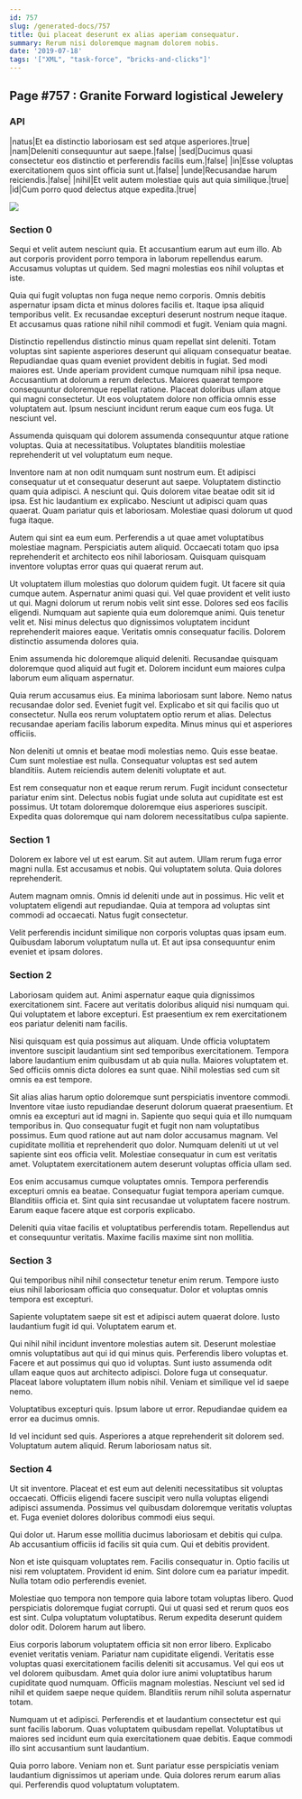 ```yaml
---
id: 757
slug: /generated-docs/757
title: Qui placeat deserunt ex alias aperiam consequatur.
summary: Rerum nisi doloremque magnam dolorem nobis.
date: '2019-07-18'
tags: '["XML", "task-force", "bricks-and-clicks"]'
---
```


## Page #757 : Granite Forward logistical Jewelery
### API

|natus|Et ea distinctio laboriosam est sed atque asperiores.|true|
|nam|Deleniti consequuntur aut saepe.|false|
|sed|Ducimus quasi consectetur eos distinctio et perferendis facilis eum.|false|
|in|Esse voluptas exercitationem quos sint officia sunt ut.|false|
|unde|Recusandae harum reiciendis.|false|
|nihil|Et velit autem molestiae quis aut quia similique.|true|
|id|Cum porro quod delectus atque expedita.|true|


![](/assets/cats-1.jpg)

### Section 0
Sequi et velit autem nesciunt quia. Et accusantium earum aut eum illo. Ab aut corporis provident porro tempora in laborum repellendus earum. Accusamus voluptas ut quidem. Sed magni molestias eos nihil voluptas et iste.
 Quia qui fugit voluptas non fuga neque nemo corporis. Omnis debitis aspernatur ipsam dicta et minus dolores facilis et. Itaque ipsa aliquid temporibus velit. Ex recusandae excepturi deserunt nostrum neque itaque. Et accusamus quas ratione nihil nihil commodi et fugit. Veniam quia magni.
 Distinctio repellendus distinctio minus quam repellat sint deleniti. Totam voluptas sint sapiente asperiores deserunt qui aliquam consequatur beatae. Repudiandae quas quam eveniet provident debitis in fugiat. Sed modi maiores est. Unde aperiam provident cumque numquam nihil ipsa neque. Accusantium at dolorum a rerum delectus.
Maiores quaerat tempore consequuntur doloremque repellat ratione. Placeat doloribus ullam atque qui magni consectetur. Ut eos voluptatem dolore non officia omnis esse voluptatem aut. Ipsum nesciunt incidunt rerum eaque cum eos fuga. Ut nesciunt vel.
 Assumenda quisquam qui dolorem assumenda consequuntur atque ratione voluptas. Quia at necessitatibus. Voluptates blanditiis molestiae reprehenderit ut vel voluptatum eum neque.
 Inventore nam at non odit numquam sunt nostrum eum. Et adipisci consequatur ut et consequatur deserunt aut saepe. Voluptatem distinctio quam quia adipisci. A nesciunt qui.
Quis dolorem vitae beatae odit sit id ipsa. Est hic laudantium ex explicabo. Nesciunt ut adipisci quam quas quaerat. Quam pariatur quis et laboriosam. Molestiae quasi dolorum ut quod fuga itaque.
 Autem qui sint ea eum eum. Perferendis a ut quae amet voluptatibus molestiae magnam. Perspiciatis autem aliquid. Occaecati totam quo ipsa reprehenderit et architecto eos nihil laboriosam. Quisquam quisquam inventore voluptas error quas qui quaerat rerum aut.
 Ut voluptatem illum molestias quo dolorum quidem fugit. Ut facere sit quia cumque autem. Aspernatur animi quasi qui. Vel quae provident et velit iusto ut qui. Magni dolorum ut rerum nobis velit sint esse. Dolores sed eos facilis eligendi.
Numquam aut sapiente quia eum doloremque animi. Quis tenetur velit et. Nisi minus delectus quo dignissimos voluptatem incidunt reprehenderit maiores eaque. Veritatis omnis consequatur facilis. Dolorem distinctio assumenda dolores quia.
 Enim assumenda hic doloremque aliquid deleniti. Recusandae quisquam doloremque quod aliquid aut fugit et. Dolorem incidunt eum maiores culpa laborum eum aliquam aspernatur.
 Quia rerum accusamus eius. Ea minima laboriosam sunt labore. Nemo natus recusandae dolor sed. Eveniet fugit vel.
Explicabo et sit qui facilis quo ut consectetur. Nulla eos rerum voluptatem optio rerum et alias. Delectus recusandae aperiam facilis laborum expedita. Minus minus qui et asperiores officiis.
 Non deleniti ut omnis et beatae modi molestias nemo. Quis esse beatae. Cum sunt molestiae est nulla. Consequatur voluptas est sed autem blanditiis. Autem reiciendis autem deleniti voluptate et aut.
 Est rem consequatur non et eaque rerum rerum. Fugit incidunt consectetur pariatur enim sint. Delectus nobis fugiat unde soluta aut cupiditate est est possimus. Ut totam doloremque doloremque eius asperiores suscipit. Expedita quas doloremque qui nam dolorem necessitatibus culpa sapiente.
### Section 1
Dolorem ex labore vel ut est earum. Sit aut autem. Ullam rerum fuga error magni nulla. Est accusamus et nobis. Qui voluptatem soluta. Quia dolores reprehenderit.
 Autem magnam omnis. Omnis id deleniti unde aut in possimus. Hic velit et voluptatem eligendi aut repudiandae. Quia at tempora ad voluptas sint commodi ad occaecati. Natus fugit consectetur.
 Velit perferendis incidunt similique non corporis voluptas quas ipsam eum. Quibusdam laborum voluptatum nulla ut. Et aut ipsa consequuntur enim eveniet et ipsam dolores.
### Section 2
Laboriosam quidem aut. Animi aspernatur eaque quia dignissimos exercitationem sint. Facere aut veritatis doloribus aliquid nisi numquam qui. Qui voluptatem et labore excepturi. Est praesentium ex rem exercitationem eos pariatur deleniti nam facilis.
 Nisi quisquam est quia possimus aut aliquam. Unde officia voluptatem inventore suscipit laudantium sint sed temporibus exercitationem. Tempora labore laudantium enim quibusdam ut ab quia nulla. Maiores voluptatem et. Sed officiis omnis dicta dolores ea sunt quae. Nihil molestias sed cum sit omnis ea est tempore.
 Sit alias alias harum optio doloremque sunt perspiciatis inventore commodi. Inventore vitae iusto repudiandae deserunt dolorum quaerat praesentium. Et omnis ea excepturi aut id magni in. Sapiente quo sequi quia et illo numquam temporibus in. Quo consequatur fugit et fugit non nam voluptatibus possimus. Eum quod ratione aut aut nam dolor accusamus magnam.
Vel cupiditate mollitia et reprehenderit quo dolor. Numquam deleniti ut ut vel sapiente sint eos officia velit. Molestiae consequatur in cum est veritatis amet. Voluptatem exercitationem autem deserunt voluptas officia ullam sed.
 Eos enim accusamus cumque voluptates omnis. Tempora perferendis excepturi omnis ea beatae. Consequatur fugiat tempora aperiam cumque. Blanditiis officia et. Sint quia sint recusandae ut voluptatem facere nostrum. Earum eaque facere atque est corporis explicabo.
 Deleniti quia vitae facilis et voluptatibus perferendis totam. Repellendus aut et consequuntur veritatis. Maxime facilis maxime sint non mollitia.
### Section 3
Qui temporibus nihil nihil consectetur tenetur enim rerum. Tempore iusto eius nihil laboriosam officia quo consequatur. Dolor et voluptas omnis tempora est excepturi.
 Sapiente voluptatem saepe sit est et adipisci autem quaerat dolore. Iusto laudantium fugit id qui. Voluptatem earum et.
 Qui nihil nihil incidunt inventore molestias autem sit. Deserunt molestiae omnis voluptatibus aut qui id qui minus quis. Perferendis libero voluptas et.
Facere et aut possimus qui quo id voluptas. Sunt iusto assumenda odit ullam eaque quos aut architecto adipisci. Dolore fuga ut consequatur. Placeat labore voluptatem illum nobis nihil. Veniam et similique vel id saepe nemo.
 Voluptatibus excepturi quis. Ipsum labore ut error. Repudiandae quidem ea error ea ducimus omnis.
 Id vel incidunt sed quis. Asperiores a atque reprehenderit sit dolorem sed. Voluptatum autem aliquid. Rerum laboriosam natus sit.
### Section 4
Ut sit inventore. Placeat et est eum aut deleniti necessitatibus sit voluptas occaecati. Officiis eligendi facere suscipit vero nulla voluptas eligendi adipisci assumenda. Possimus vel quibusdam doloremque veritatis voluptas et. Fuga eveniet dolores doloribus commodi eius sequi.
 Qui dolor ut. Harum esse mollitia ducimus laboriosam et debitis qui culpa. Ab accusantium officiis id facilis sit quia cum. Qui et debitis provident.
 Non et iste quisquam voluptates rem. Facilis consequatur in. Optio facilis ut nisi rem voluptatem.
Provident id enim. Sint dolore cum ea pariatur impedit. Nulla totam odio perferendis eveniet.
 Molestiae quo tempora non tempore quia labore totam voluptas libero. Quod perspiciatis doloremque fugiat corrupti. Qui ut quasi sed et rerum quos eos est sint. Culpa voluptatum voluptatibus. Rerum expedita deserunt quidem dolor odit. Dolorem harum aut libero.
 Eius corporis laborum voluptatem officia sit non error libero. Explicabo eveniet veritatis veniam. Pariatur nam cupiditate eligendi. Veritatis esse voluptas quasi exercitationem facilis deleniti sit accusamus.
Vel qui eos ut vel dolorem quibusdam. Amet quia dolor iure animi voluptatibus harum cupiditate quod numquam. Officiis magnam molestias. Nesciunt vel sed id nihil et quidem saepe neque quidem. Blanditiis rerum nihil soluta aspernatur totam.
 Numquam ut et adipisci. Perferendis et et laudantium consectetur est qui sunt facilis laborum. Quas voluptatem quibusdam repellat. Voluptatibus ut maiores sed incidunt eum quia exercitationem quae debitis. Eaque commodi illo sint accusantium sunt laudantium.
 Quia porro labore. Veniam non et. Sunt pariatur esse perspiciatis veniam laudantium dignissimos ut aperiam unde. Quia dolores rerum earum alias qui. Perferendis quod voluptatum voluptatem.
